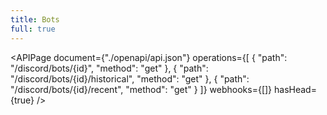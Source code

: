 ```yaml
---
title: Bots
full: true
---
```


<APIPage document={"./openapi/api.json"} operations={[
  { "path": "/discord/bots/{id}", "method": "get" },
  { "path": "/discord/bots/{id}/historical", "method": "get" },
  { "path": "/discord/bots/{id}/recent", "method": "get" }
]} webhooks={[]} hasHead={true} />
